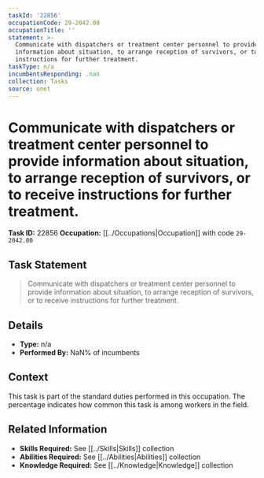 ```yaml
---
taskId: '22856'
occupationCode: 29-2042.00
occupationTitle: ''
statement: >-
  Communicate with dispatchers or treatment center personnel to provide
  information about situation, to arrange reception of survivors, or to receive
  instructions for further treatment.
taskType: n/a
incumbentsResponding: .nan
collection: Tasks
source: onet
---
```

# Communicate with dispatchers or treatment center personnel to provide information about situation, to arrange reception of survivors, or to receive instructions for further treatment.

**Task ID:** 22856
**Occupation:** [[../Occupations|Occupation]] with code `29-2042.00`

## Task Statement

> Communicate with dispatchers or treatment center personnel to provide information about situation, to arrange reception of survivors, or to receive instructions for further treatment.

## Details

- **Type:** n/a
- **Performed By:** NaN% of incumbents

## Context

This task is part of the standard duties performed in this occupation. The percentage indicates how common this task is among workers in the field.

## Related Information

- **Skills Required:** See [[../Skills|Skills]] collection
- **Abilities Required:** See [[../Abilities|Abilities]] collection
- **Knowledge Required:** See [[../Knowledge|Knowledge]] collection
